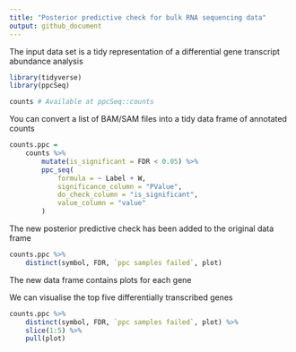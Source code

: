 ```yaml
---
title: "Posterior predictive check for bulk RNA sequencing data"
output: github_document
---
```



The input data set is a tidy representation of a differential gene transcript abundance analysis

```r
library(tidyverse)
library(ppcSeq)
```

```r
counts # Available at ppcSeq::counts

```

You can convert a list of BAM/SAM files into a tidy data frame of annotated counts

```r
counts.ppc = 
	counts %>% 
		mutate(is_significant = FDR < 0.05) %>% 
		ppc_seq(
			formula = ~ Label + W, 
			significance_column = "PValue", 
			do_check_column = "is_significant", 
			value_column = "value"
		)
```

The new posterior predictive check has been added to the original data frame

```r
counts.ppc %>% 
	distinct(symbol, FDR, `ppc samples failed`, plot)

```

The new data frame contains plots for each gene

We can visualise the top five differentially transcribed genes

```r
counts.ppc %>% 
	distinct(symbol, FDR, `ppc samples failed`, plot) %>%
	slice(1:5) %>%
	pull(plot) 

```
